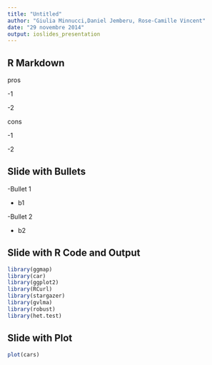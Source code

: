 ```yaml
---
title: "Untitled"
author: "Giulia Minnucci,Daniel Jemberu, Rose-Camille Vincent"
date: "29 novembre 2014"
output: ioslides_presentation
---
```


## R Markdown

<div class="columns-2">
<div class="blue2">
pros
</div>
-1

-2


cons

-1

-2
</div>

## Slide with Bullets

<div class="red2">
-Bullet 1
</div>

+ b1

-Bullet 2

+ b2


## Slide with R Code and Output

```r
library(ggmap)
library(car)
library(ggplot2)
library(RCurl)
library(stargazer)
library(gvlma)
library(robust)
library(het.test)
```

## Slide with Plot

```r
plot(cars)
```

